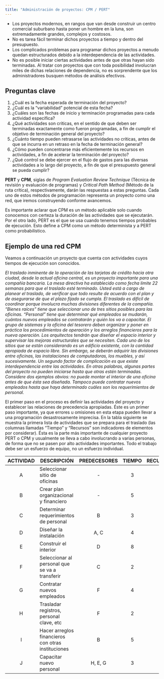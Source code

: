 ```yaml
---
title: "Administración de proyectos: CPM / PERT"
---
```


- Los proyectos modernos, en rangos que van desde construir un centro comercial suburbano hasta poner un hombre en la luna, son extremadamente grandes, complejos y costosos. 
- No es tarea fácil terminar dichos proyectos a tiempo y dentro del presupuesto. 
- Los complicados problemas para programar dichos proyectos a menudo quedan estructurados debido a la interdependencia de las actividades. 
- No es posible iniciar ciertas actividades antes de que otras hayan sido terminadas. Al tratar con proyectos que con toda posibilidad involucran miles de dichas relaciones de dependencia, no es sorprendente que los administradores busquen métodos de análisis efectivos.

## Preguntas clave
1. ¿Cuál es la fecha esperada de terminación del proyecto?
2. ¿Cuál es la “variabilidad” potencial de esta fecha?
3. ¿Cuáles son las fechas de inicio y terminación programadas para cada actividad específica?
4. ¿Qué actividades son críticas, en el sentido de que deben ser terminadas exactamente como fueron programadas, a fin de cumplir el objetivo de terminación general del proyecto?
5. ¿Cuánto tiempo pueden retrasarse las actividades no críticas, antes de que se incurra en un retraso en la fecha de terminación general?
6. ¿Cómo pueden concentrarse más eficientemente los recursos en actividades, a fin de acelerar la terminación del proyecto?
7. ¿Qué control se debe ejercer en el flujo de gastos para las diversas actividades a lo largo del proyecto, a fin de que el presupuesto general se pueda cumplir?

__PERT__ y __CPM__, siglas de _Program Evaluation Review Technique_ (Técnica de revisión y evaluación de programas) y _Critical Path Method_ (Método de la ruta crítica), respectivamente, darán las respuestas a estas preguntas. Cada uno de estos métodos de programación representa un proyecto como una red, que iremos construyendo conforme avancemos.

Es importante aclarar que CPM es un método aplicable solo cuando conocemos con certeza la duración de las actividades que se ejecutarán. Por el otro lado, PERT es el que se usa cuando tenemos tiempos probables de ejecución. Esto define a CPM como un método determinista y a PERT como probabilístico.

## Ejemplo de una red CPM
Veamos a continuación un proyecto que cuenta con actividades cuyos tiempos de ejecución son conocidos.

_El traslado inminente de la operación de las tarjetas de crédito hacia otra ciudad, desde la actual oficina central, es un proyecto importante para una compañía bancaria. La mesa directiva ha establecido como fecha límite 22 semanas para que el traslado esté terminado. Usted está a cargo de planear el traslado, de verificar que todo resulte de acuerdo con el plan y de asegurarse de que el plazo fijado se cumpla._
_El traslado es difícil de coordinar porque involucra muchas divisiones diferentes de la compañía. “Bienes raíces” tiene que seleccionar uno de tres sitios posibles para las oficinas. “Personal” tiene que determinar qué empleados se mudarán, cuántos nuevos empleados se contratarán y quién los va a capacitar. El grupo de sistemas y la oficina del tesorero deben organizar y poner en práctica los procedimientos de operación y los arreglos financieros para la nueva operación. Los arquitectos tendrán que diseñar el espacio interior y supervisar las mejoras estructurales que se necesiten. Cada uno de los sitios que se están considerando es un edificio existente, con la cantidad apropiada de espacio libre. Sin embargo, se deberán adquirir las divisiones entre oficinas, las instalaciones de computadoras, los muebles, y así sucesivamente._
_Un segundo factor de complicación es que existe interdependencia entre las actividades. En otras palabras, algunas partes del proyecto no pueden iniciarse hasta que otras estén terminadas. Considere dos ejemplos obvios: no puede montar el interior de una oficina antes de que ésta sea diseñada. Tampoco puede contratar nuevos empleados hasta que haya determinado cuáles son los requerimientos de personal._

El primer paso en el proceso es definir las actividades del proyecto y establecer las relaciones de precedencia apropiadas. Éste es un primer paso importante, ya que errores u omisiones en esta etapa pueden llevar a una programación desastrosamente imprecisa.
En la tabla siguiente se muestra la primera lista de actividades que se prepara para el traslado (las columnas llamadas “Tiempo” y “Recursos” son indicadores de elementos por considerar). Ésta es la parte más importante de cualquier proyecto PERT o CPM y usualmente se lleva a cabo involucrando a varias personas, de forma que no se pasen por alto actividades importantes. Todo el trabajo debe ser un esfuerzo de equipo, no un esfuerzo individual.

ACTIVIDAD | DESCRIPCIÓN | PREDECESORES | TIEMPO | RECURSOS
:---:| --- | :---: | :---: | ---
A | Seleccionar sitio de oficinas | - | 3 |
B | Crear plan organizacional y financiero | -  | 5  |
C | Determinar requerimientos de personal | B | 3  |
D | Diseñar la instalación |  A, C | 4 |
E | Construir el interior | D | 8 |
F | Seleccionar al personal que se va a transferir | C  | 2 |
G | Contratar nuevos empleados |F  |  4 |
H | Trasladar registros, personal clave, etc |F  | 2|
I | Hacer arreglos financieros con otras instituciones |B  |  5|
J | Capacitar nuevo personal |H, E, G  |3  |




